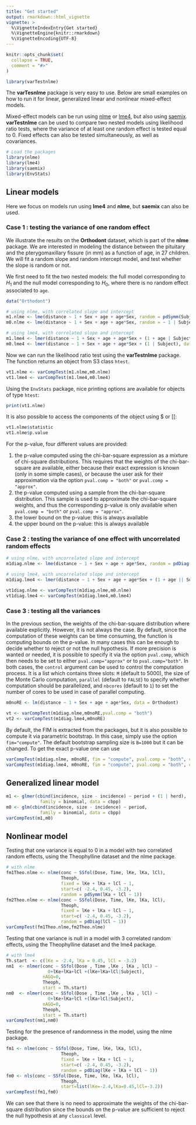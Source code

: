 ```yaml
---
title: "Get started"
output: rmarkdown::html_vignette
vignette: >
  %\VignetteIndexEntry{Get started}
  %\VignetteEngine{knitr::rmarkdown}
  %\VignetteEncoding{UTF-8}
---
```


```r
knitr::opts_chunk$set(
  collapse = TRUE,
  comment = "#>"
)
```

```r
library(varTestnlme)
```

The **varTesnlme** package is very easy to use. Below are small examples on how to run it for linear, generalized linear and nonlinear mixed-effect models.

  
Mixed-effect models can be run using [nlme](https://CRAN.R-project.org/package=nlme) or [lme4](https://CRAN.R-project.org/package=lme4), but also using [saemix](https://CRAN.R-project.org/package=saemix). **varTestnlme** can be used to compare two nested models using likelihood ratio tests, where the variance of at least one random effect is tested equal to 0. Fixed effects can also be tested simultaneously, as well as covariances.

```r
# Load the packages
library(nlme)
library(lme4)
library(saemix)
library(EnvStats)
```


## Linear models
Here we focus on models run using **lme4** and **nlme**, but **saemix** can also be used.
  
### Case 1 : testing the variance of one random effect
We illustrate the results on the **Orthodont** dataset, which is part of the **nlme** package. We are interested in modeling the distance between the pituitary and the pterygomaxillary fissure (in mm) as a function of age, in 27 children. We will fit a random slope and random intercept model, and test whether the slope is random or not.
  
  
We first need to fit the two nested models: the full model corresponding to $H_1$ and the null model corresponding to $H_0$, where there is no random effect associated to `age`.

```r
data("Orthodont")

# using nlme, with correlated slope and intercept
m1.nlme <- lme(distance ~ 1 + Sex + age + age*Sex, random = pdSymm(Subject ~ 1 + age), data = Orthodont, method = "ML")
m0.nlme <- lme(distance ~ 1 + Sex + age + age*Sex, random = ~ 1 | Subject, data = Orthodont, method = "ML")

# using lme4, with correlated slope and intercept
m1.lme4 <- lmer(distance ~ 1 + Sex + age + age*Sex + (1 + age | Subject), data = Orthodont, REML = FALSE)
m0.lme4 <- lmer(distance ~ 1 + Sex + age + age*Sex + (1 | Subject), data = Orthodont, REML = FALSE)

```


Now we can run the likelihood ratio test using the **varTestnlme** package. The function returns an object from S3 class `htest`.
```r
vt1.nlme <- varCompTest(m1.nlme,m0.nlme)
vt1.lme4 <- varCompTest(m1.lme4,m0.lme4)
```

Using the `EnvStats` package, nice printing options are available for objects of type `htest`:
```r
print(vt1.nlme)
```

It is also possible to access the components of the object using $ or [[:
```r
vt1.nlme$statistic
vt1.nlme$p.value
```

For the p-value, four different values are provided: 

  1. the p-value computed using the chi-bar-square expression as a mixture of chi-square distributions. This requires that the weights of the chi-bar-square are available, either because their exact expression is known (only in some simple cases), or because the user ask for their approximation via the option `pval.comp = "both"` or `pval.comp = "approx"`.
  2. the p-value computed using a sample from the chi-bar-square distribution. This sample is used to approximate the chi-bar-square weights, and thus the corresponding p-value is only available when `pval.comp = "both"` or `pval.comp = "approx"`.
  3. the lower bound on the p-value: this is always available
  4. the upper bound on the p-value: this is always available

### Case 2 : testing the variance of one effect with uncorrelated random effects


```r
# using nlme, with uncorrelated slope and intercept
m1diag.nlme <- lme(distance ~ 1 + Sex + age + age*Sex, random = pdDiag(Subject ~ 1 + age), data = Orthodont, method = "ML")

# using lme4, with uncorrelated slope and intercept
m1diag.lme4 <- lmer(distance ~ 1 + Sex + age + age*Sex + (1 + age || Subject), data = Orthodont, REML = FALSE)

vt1diag.nlme <- varCompTest(m1diag.nlme,m0.nlme)
vt1diag.lme4 <- varCompTest(m1diag.lme4,m0.lme4)
```


### Case 3 : testing all the variances
In the previous section, the weights of the chi-bar-square distribution where available explicitly. However, it is not always the case.
By default, since the computation of these weights can be time consuming, the function is computing bounds on the p-value. In many cases this can be enough to decide whether to reject or not the null hypothesis. If more precision is wanted or needed, it is possible to specify it via the option `pval.comp`, which then needs to be set to either `pval.comp="approx"` or to `pval.comp="both"`. In both cases, the `control` argument can be used to control the computation process. It is a list which contains three slots: `M` (default to 5000), the size of the Monte Carlo computation, `parallel` (default to `FALSE`) to specify whether computation should be parallelized, and `nbcores` (default to `1`) to set the number of cores to be used in case of parallel computing.


```r
m0noRE <- lm(distance ~ 1 + Sex + age + age*Sex, data = Orthodont)

vt <- varCompTest(m1diag.nlme,m0noRE,pval.comp = "both")
vt2 <- varCompTest(m1diag.lme4,m0noRE)
```

By default, the FIM is extracted from the packages, but it is also possible to compute it via parametric bootstrap. In this case, simply use the option `fim="compute"`. The default bootstrap sampling size is `B=1000` but it can be changed.
To get the exact p-value one can use

```r
varCompTest(m1diag.nlme, m0noRE, fim = "compute", pval.comp = "both", control = list(B=100))
varCompTest(m1diag.lme4, m0noRE, fim = "compute", pval.comp = "both", control = list(B=100))
```


## Generalized linear model
```r
m1 <- glmer(cbind(incidence, size - incidence) ~ period + (1 | herd),
             family = binomial, data = cbpp)
m0 <- glm(cbind(incidence, size - incidence) ~ period,
             family = binomial, data = cbpp)
varCompTest(m1,m0)
```



## Nonlinear model
Testing that one variance is equal to 0 in a model with two correlated random effects, using the Theophylline dataset and the nlme package.

```r
# with nlme
fm1Theo.nlme <- nlme(conc ~ SSfol(Dose, Time, lKe, lKa, lCl),
                     Theoph,
                     fixed = lKe + lKa + lCl ~ 1,
                     start=c( -2.4, 0.45, -3.2),
                     random = pdSymm(lKa + lCl ~ 1))
fm2Theo.nlme <- nlme(conc ~ SSfol(Dose, Time, lKe, lKa, lCl),
                     Theoph,
                     fixed = lKe + lKa + lCl ~ 1,
                     start=c( -2.4, 0.45, -3.2),
                     random = pdDiag(lCl ~ 1))
varCompTest(fm1Theo.nlme,fm2Theo.nlme)
```


Testing that one variance is null in a model with 3 correlated random effects, using the Theophylline dataset and the lme4 package.

```r
# with lme4
Th.start  <- c(lKe = -2.4, lKa = 0.45, lCl = -3.2)
nm1  <- nlmer(conc ~ SSfol(Dose , Time ,lKe , lKa , lCl) ~
                0+lKe+lKa+lCl +(lKe+lKa+lCl|Subject),
              nAGQ=0,
              Theoph,
              start = Th.start)
nm0  <- nlmer(conc ~ SSfol(Dose , Time ,lKe , lKa , lCl) ~
                0+lKe+lKa+lCl +(lKa+lCl|Subject),
              nAGQ=0,
              Theoph,
              start = Th.start)
varCompTest(nm1,nm0)
```


Testing for the presence of randomness in the model, using the nlme package.
```r
fm1 <- nlme(conc ~ SSfol(Dose, Time, lKe, lKa, lCl),
                     Theoph,
                     fixed = lKe + lKa + lCl ~ 1,
                     start=c( -2.4, 0.45, -3.2),
                     random = pdDiag(lKe + lKa + lCl ~ 1))
fm0 <- nls(conc ~ SSfol(Dose, Time, lKe, lKa, lCl),
                     Theoph,
                     start=list(lKe=-2.4,lKa=0.45,lCl=-3.2))
varCompTest(fm1,fm0)
```

We can see that there is no need to approximate the weights of the chi-bar-square distribution since the bounds on the p-value are sufficient to reject the null hypothesis at any ``classical`` level.